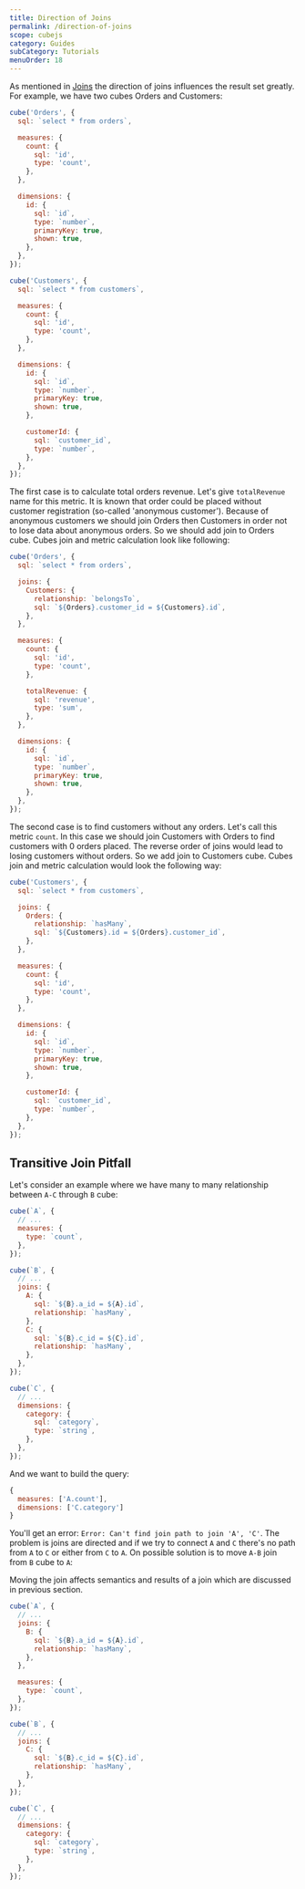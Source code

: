```yaml
---
title: Direction of Joins
permalink: /direction-of-joins
scope: cubejs
category: Guides
subCategory: Tutorials
menuOrder: 18
---
```


As mentioned in [Joins](/schema/reference/joins) the direction of joins
influences the result set greatly. For example, we have two cubes Orders and
Customers:

```javascript
cube('Orders', {
  sql: `select * from orders`,

  measures: {
    count: {
      sql: 'id',
      type: 'count',
    },
  },

  dimensions: {
    id: {
      sql: `id`,
      type: `number`,
      primaryKey: true,
      shown: true,
    },
  },
});
```

```javascript
cube('Customers', {
  sql: `select * from customers`,

  measures: {
    count: {
      sql: 'id',
      type: 'count',
    },
  },

  dimensions: {
    id: {
      sql: `id`,
      type: `number`,
      primaryKey: true,
      shown: true,
    },

    customerId: {
      sql: `customer_id`,
      type: `number`,
    },
  },
});
```

The first case is to calculate total orders revenue. Let's give `totalRevenue`
name for this metric. It is known that order could be placed without customer
registration (so-called 'anonymous customer'). Because of anonymous customers we
should join Orders then Customers in order not to lose data about anonymous
orders. So we should add join to Orders cube. Cubes join and metric calculation
look like following:

```javascript
cube('Orders', {
  sql: `select * from orders`,

  joins: {
    Customers: {
      relationship: `belongsTo`,
      sql: `${Orders}.customer_id = ${Customers}.id`,
    },
  },

  measures: {
    count: {
      sql: 'id',
      type: 'count',
    },

    totalRevenue: {
      sql: 'revenue',
      type: 'sum',
    },
  },

  dimensions: {
    id: {
      sql: `id`,
      type: `number`,
      primaryKey: true,
      shown: true,
    },
  },
});
```

The second case is to find customers without any orders. Let's call this metric
`count`. In this case we should join Customers with Orders to find customers
with 0 orders placed. The reverse order of joins would lead to losing customers
without orders. So we add join to Customers cube. Cubes join and metric
calculation would look the following way:

```javascript
cube('Customers', {
  sql: `select * from customers`,

  joins: {
    Orders: {
      relationship: `hasMany`,
      sql: `${Customers}.id = ${Orders}.customer_id`,
    },
  },

  measures: {
    count: {
      sql: 'id',
      type: 'count',
    },
  },

  dimensions: {
    id: {
      sql: `id`,
      type: `number`,
      primaryKey: true,
      shown: true,
    },

    customerId: {
      sql: `customer_id`,
      type: `number`,
    },
  },
});
```

## Transitive Join Pitfall

Let's consider an example where we have many to many relationship between `A-C`
through `B` cube:

```javascript
cube(`A`, {
  // ...
  measures: {
    type: `count`,
  },
});

cube(`B`, {
  // ...
  joins: {
    A: {
      sql: `${B}.a_id = ${A}.id`,
      relationship: `hasMany`,
    },
    C: {
      sql: `${B}.c_id = ${C}.id`,
      relationship: `hasMany`,
    },
  },
});

cube(`C`, {
  // ...
  dimensions: {
    category: {
      sql: `category`,
      type: `string`,
    },
  },
});
```

And we want to build the query:

```javascript
{
  measures: ['A.count'],
  dimensions: ['C.category']
}
```

You'll get an error: `Error: Can't find join path to join 'A', 'C'`. The problem
is joins are directed and if we try to connect `A` and `C` there's no path from
`A` to `C` or either from `C` to `A`. On possible solution is to move `A-B` join
from `B` cube to `A`:

<WarningBox>

Moving the join affects semantics and results of a join which are discussed in
previous section.

</WarningBox>

```javascript
cube(`A`, {
  // ...
  joins: {
    B: {
      sql: `${B}.a_id = ${A}.id`,
      relationship: `hasMany`,
    },
  },

  measures: {
    type: `count`,
  },
});

cube(`B`, {
  // ...
  joins: {
    C: {
      sql: `${B}.c_id = ${C}.id`,
      relationship: `hasMany`,
    },
  },
});

cube(`C`, {
  // ...
  dimensions: {
    category: {
      sql: `category`,
      type: `string`,
    },
  },
});
```
